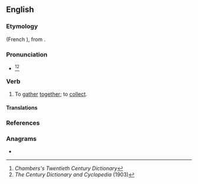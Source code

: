 ==English==

===Etymology===
{{etyl|fro|en}} {{m|fro|acoillir||to receive}} (French {{m|fr|accueillir}}), from {{etyl|la|en}} {{m|la|accolligō}}.

===Pronunciation===
* {{IPA|/æ(k).ˈkɔɪl/|lang=en}}<ref>''Chambers's Twentieth Century Dictionary''</ref><ref>''The Century Dictionary and Cyclopedia'' (1903)</ref>

===Verb===
{{en-verb}}

# {{lb|en|transitive|obsolete}} To [[gather]] [[together]]; to [[collect]].

====Translations====
{{trans-see|nautical sense|coil}}

===References===
<references/>

===Anagrams===
* {{anagrams|en|calcio-|calico}}